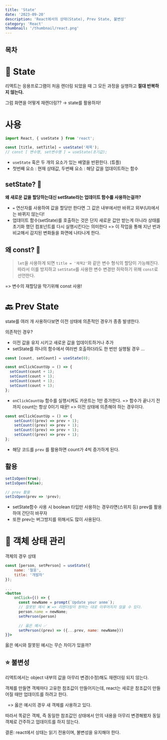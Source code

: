 ```yaml
---
title: 'State'
date: '2023-09-20'
description: 'React에서의 상태(State), Prev State, 불변성'
category: 'React'
thumbnail: '/thumbnail/react.png'
---
```

## 목차

# 📌 State

리액트는 응용프로그램이 처음 렌더링 되었을 때 그 모든 과정을 실행하고 **<span className='red-bold'>절대 반복하지 않는다.</span>**

그럼 화면을 어떻게 재렌더링?? → <span className='highlight'>state를 활용하자!</span>

# 사용
```jsx
import React, { useState } from 'react';

const [title, setTitle] = useState('제목');
// const [ 변수명, set변수명 ] = useState(초기값);
```
- `useState` 훅은 두 개의 요소가 있는 배열을 반환한다. (튜플)
- 첫번째 요소 : 현재 상태값, 두번째 요소 : 해당 값을 업데이트하는 함수

## setState? 🤔  
**왜 새로운 값을 할당하는대신 setState라는 업데이트 함수를 사용하는걸까?**
-  `=` 연산자를 사용하여 값을 할당만 한다면 <span className='red-bold'>그 값은 내부에서만 바뀌고 외부(UI)에서는 바뀌지 않는다!</span>
-  업데이트 함수(setState)를 호출하는 것은 단지 새로운 값만 받는게 아니라 상태를 초기화 했던 컴포넌트를 다시 실행시킨다는 의미한다
    => 이 작업을 통해 지난 번과 비교해서 감지된 변화들을 화면에 나타나게 한다.

## 왜 const? 🤔
> `let`을 사용하게 되면 `title = '제목2'`와 같은 변수 형식의 할당이 가능해진다.
따라서 이를 방지하고 `setState`를 사용한 변수 변경만 허락하기 위해 `const`로 선언한다.
    
=> <span className='blue-bold'>변수의 재할당을 막기위해</span> const 사용!

# 🔙 Prev State
state를 여러 개 사용하다보면 이전 상태에 의존적인 경우가 종종 발생한다.

의존적인 경우? 
- 이전 값을 유지 시키고 새로운 값을 업데이트하거나 추가
- setState를 하나의 함수에서 여러번 호출하더라도 한 번만 실행될 경우
...

```jsx
const [count, setCount] = useState(0);

const onClickCountUp = () => {
  setCount(count + 1);
  setCount(count + 1);
  setCount(count + 1);
  setCount(count + 1);
};
```
- `onClickCountUp` 함수를 실행시켜도 카운트는 1만 증가한다.
    => 함수가 끝나기 전까지 count는 항상 0이기 때문!
    => 이전 상태에 의존해야 하는 경우이다.

```jsx
const onClickCountUp = () => {
    setCount((prev) => prev + 1);
    setCount((prev) => prev + 1);
    setCount((prev) => prev + 1);
    setCount((prev) => prev + 1);
};
```
- 해당 코드를 `prev` 를 활용하면 count가 4씩 증가하게 된다.

## 활용
```jsx
setIsOpen(true);
setIsOpen(false);

// prev 활용
setIsOpen(prev => !prev);
```
- setState함수 사용 시 boolean 타입만 사용하는 경우라면(스위치 등) prev를 활용하여 간단히 바꾸자
- 또한 prev는 <span className='highlight'>버그방지를 위해서도 많이 사용된다.</span>


# 📌 객체 상태 관리
객체의 경우 상태
```jsx
const [person, setPerson] = useState({
    name: '철웅',
    title: '개발자'
});

...
<button
	onClick={() => {
	  const newName = prompt(`Update your anme`);	 
      // 잘못된 예시 ❌ => 리렌더링이 원하는 대로 이루어지지 않을 수 있다.
      person.name = newName;
      setPerson(person)
       
      // 옳은 예시 ✅
      setPerson((prev) => ({...prev, name: newName}))
}}>
```
옳은 예시와 잘못된 예시는 무슨 차이가 있을까?

## ⭐️ 불변성
리액트에서는 object 내부의 값을 아무리 변경(수정)해도 재렌더링 되지 않는다.

객체를 만들면 객체마다 고유한 참조값이 만들어지는데, <span className='highlight'>react는 새로운 참조값이 만들어질 때만 업데이트를 하려고 한다.</span>

&nbsp;&nbsp;=> 옳은 예시의 경우 새 객체를 사용하고 있다.

따라서 똑같은 객체, <span className='red-bold'>즉 동일한 참조값인 상태에서 안의 내용을 아무리 변경해봤자 동일 객체로 간주하고 업데이트를 하지 않는다.</span>

<span className='highlight'>결론: react에서 상태는 읽기 전용이며, 불변성을 유지해야 한다.</span>


